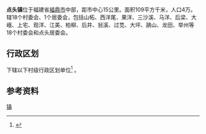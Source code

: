 {{Unreferenced|time=2020-04-05T00:47:32+00:00}}
{{中国乡级行政区|35/09/82/107/000}}
'''点头镇'''位于福建省[[福鼎市|福鼎市]]中部，距市中心15公里。面积109平方千米，人口4万。辖18个村委会、1个居委会，包括山柘、西洋尾、果洋、三沙溪、马洋、后梁、大峨、上宅、观洋、江美、柏柳、后井、翁溪、过苋、大坪、舑山、龙田、举州等18个村委会和点头居委会。

== 行政区划 ==
{{PAGENAMEBASE}}下辖以下村级行政区划单位<ref>{{PRC admin/ref sgc|35/09/82/107/000}}</ref>
{{PRC admin/children|35/09/82/107/000}}。

== 参考资料 ==
{{reflist}}

{{PRC admin/navcat|35/09/82/107/000}}
{{福建行政区划小作品}}
[[Category:福鼎市乡镇|镇]]
